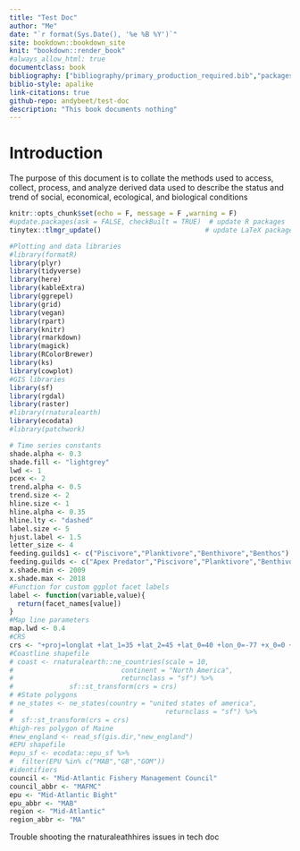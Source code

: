 ---
title: "Test Doc"
author: "Me"
date: "`r format(Sys.Date(), '%e %B %Y')`"
site: bookdown::bookdown_site
knit: "bookdown::render_book"
#always_allow_html: true
documentclass: book
bibliography: ["bibliography/primary_production_required.bib","packages.bib"]
biblio-style: apalike
link-citations: true
github-repo: andybeet/test-doc
description: "This book documents nothing"
---

# Introduction {-}

The purpose of this document is to collate the methods used to access, collect, process, and analyze derived data used to describe the status and trend of social, economical, ecological, and biological conditions 

```{r setup, echo=F, message = F ,warning = F}
knitr::opts_chunk$set(echo = F, message = F ,warning = F) 
#update.packages(ask = FALSE, checkBuilt = TRUE)  # update R packages
tinytex::tlmgr_update()                          # update LaTeX packages ;))

#Plotting and data libraries
#library(formatR)
library(plyr)
library(tidyverse)
library(here)
library(kableExtra)
library(ggrepel)
library(grid)
library(vegan)
library(rpart)
library(knitr)
library(rmarkdown)
library(magick)
library(RColorBrewer)
library(ks)
library(cowplot)
#GIS libraries
library(sf)
library(rgdal)
library(raster)
#library(rnaturalearth)
library(ecodata)
#library(patchwork)

# Time series constants
shade.alpha <- 0.3
shade.fill <- "lightgrey"
lwd <- 1
pcex <- 2
trend.alpha <- 0.5
trend.size <- 2
hline.size <- 1
hline.alpha <- 0.35
hline.lty <- "dashed"
label.size <- 5
hjust.label <- 1.5
letter_size <- 4
feeding.guilds1 <- c("Piscivore","Planktivore","Benthivore","Benthos")
feeding.guilds <- c("Apex Predator","Piscivore","Planktivore","Benthivore","Benthos")
x.shade.min <- 2009
x.shade.max <- 2018
#Function for custom ggplot facet labels
label <- function(variable,value){
  return(facet_names[value])
}
#Map line parameters
map.lwd <- 0.4
#CRS
crs <- "+proj=longlat +lat_1=35 +lat_2=45 +lat_0=40 +lon_0=-77 +x_0=0 +y_0=0 +datum=NAD83 +no_defs +ellps=GRS80 +towgs84=0,0,0"
#Coastline shapefile
# coast <- rnaturalearth::ne_countries(scale = 10,
#                           continent = "North America",
#                           returnclass = "sf") %>%
#              sf::st_transform(crs = crs)
# #State polygons
# ne_states <- ne_states(country = "united states of america",
#                                      returnclass = "sf") %>%
#  sf::st_transform(crs = crs)
#high-res polygon of Maine
#new_england <- read_sf(gis.dir,"new_england")
#EPU shapefile
#epu_sf <- ecodata::epu_sf %>%
#  filter(EPU %in% c("MAB","GB","GOM"))
#identifiers
council <- "Mid-Atlantic Fishery Management Council"
council_abbr <- "MAFMC"
epu <- "Mid-Atlantic Bight"
epu_abbr <- "MAB"
region <- "Mid-Atlantic"
region_abbr <- "MA"

```

Trouble shooting the rnaturaleathhires issues in tech doc
